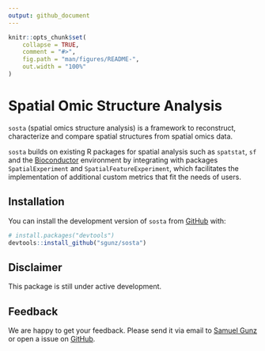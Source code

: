 ```yaml
---
output: github_document
---
```


<!-- README.md is generated from README.Rmd. Please edit that file -->

```r
knitr::opts_chunk$set(
    collapse = TRUE,
    comment = "#>",
    fig.path = "man/figures/README-",
    out.width = "100%"
)
```

# Spatial Omic Structure Analysis

<!-- badges: start -->
<!-- badges: end -->

`sosta` (spatial omics structure analysis) is a framework to reconstruct, characterize and compare spatial structures from spatial omics data.

`sosta` builds on existing R packages for spatial analysis such as `spatstat`, `sf` and the [Bioconductor](https://bioconductor.org/) environment by integrating with packages `SpatialExperiment` and `SpatialFeatureExperiment`, which facilitates the implementation of additional custom metrics that fit the needs of users.

## Installation

You can install the development version of `sosta` from [GitHub](https://github.com/) with:

``` r
# install.packages("devtools")
devtools::install_github("sgunz/sosta")
```

## Disclaimer

This package is still under active development.

## Feedback

We are happy to get your feedback. Please send it via email to [Samuel Gunz](https://www.mls.uzh.ch/en/research/robinson/groupmembers/samuel-gunz.html) or open a issue on [GitHub](https://github.com/sgunz/sosta/issues).


